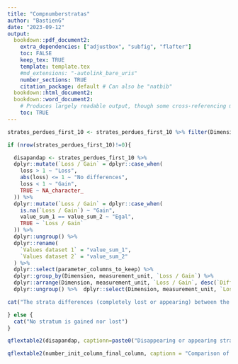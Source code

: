 ```yaml
---
title: "Compnumberstratas"
author: "BastienG"
date: "2023-09-12"
output:
  bookdown::pdf_document2:
    extra_dependencies: ["adjustbox", "subfig", "flafter"]
    toc: FALSE
    keep_tex: TRUE
    template: template.tex
    #md_extensions: "-autolink_bare_uris"
    number_sections: TRUE
    citation_package: default # Can also be "natbib"
  bookdown::html_document2:
  bookdown::word_document2: 
    # Produces largely readable output, though some cross-referencing may fail. Useful for collaboration.
    toc: TRUE
---
```




```r


strates_perdues_first_10 <- strates_perdues_first_10 %>% filter(Dimension %notin% parameter_geographical_dimension) %>% filter(Dimension %notin% parameter_time_dimension)

if (nrow(strates_perdues_first_10)!=0){

  disapandap <- strates_perdues_first_10 %>%
  dplyr::mutate(`Loss / Gain` = dplyr::case_when(
    loss > 1 ~ "Loss",
    abs(loss) <= 1 ~ "No differences",
    loss < 1 ~ "Gain",
    TRUE ~ NA_character_
  )) %>%
  dplyr::mutate(`Loss / Gain` = dplyr::case_when(
    is.na(`Loss / Gain`) ~ "Gain",
    value_sum_1 == value_sum_2 ~ "Egal",
    TRUE ~ `Loss / Gain`
  )) %>%
  dplyr::ungroup() %>%
  dplyr::rename(
    `Values dataset 1` = "value_sum_1",
    `Values dataset 2` = "value_sum_2"
  ) %>%
  dplyr::select(parameter_columns_to_keep) %>%
  dplyr::group_by(Dimension, measurement_unit, `Loss / Gain`) %>%
  dplyr::arrange(Dimension, measurement_unit, `Loss / Gain`, desc(`Difference in value`)) %>%
  dplyr::ungroup() %>%  dplyr::select(Dimension, measurement_unit, `Loss / Gain`, Precision, `Difference in millions` = `Difference in value`)

cat("The strata differences (completely lost or appearing) between the first one and the second one (representing ", round(pourcentage_strates_perdues), " % of the total number of strata) are :")

} else {
  cat("No stratum is gained nor lost")
}

```


```r

qflextable2(disapandap, captionn=paste0("Disappearing or appearing strata between ",`titre_1`," and ",`titre_2`),columns_to_color =c("Difference in millions"), grouped_data = c("Dimension" ,"measurement_unit",  "Loss / Gain" ),save_folder="Diffstratas", fig.pathinside = fig.path, interactive_plot = FALSE, find_and_print = FALSE)


```

```r

qflextable2(number_init_column_final_column, captionn = "Comparison of number of stratas between the two datasets", columns_to_color = c("Difference"), save_folder = "Diffstratas", fig.pathinside = fig.path, interactive_plot = FALSE)

```


